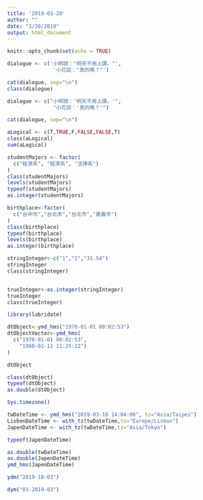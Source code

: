 ```yaml
---
title: '2019-03-20'
author: ""
date: "3/20/2019"
output: html_document
---
```


```r
knitr::opts_chunk$set(echo = TRUE)
```

```r
dialogue <- c('小明說："明天不用上課。"',
               '小花說："真的嗎？"')

cat(dialogue, sep="\n")
class(dialogue)
```

```r
dialogue <- c("小明說：'明天不用上課。'",
               "小花說：'真的嗎？'")

cat(dialogue, sep="\n")
```

```r
aLogical <- c(T,TRUE,F,FALSE,FALSE,T)
class(aLogical)
sum(aLogical)

```


```r
studentMajors <- factor(
  c("經濟系", "經濟系", "法律系")
)
class(studentMajors)
levels(studentMajors)
typeof(studentMajors)
as.integer(studentMajors)
```


```r
birthplace<-factor(
  c("台中市","台北市","台北市","嘉義市")
)
class(birthplace)
typeof(birthplace)
levels(birthplace)
as.integer(birthplace)

```

```r
stringInteger<-c("1","2","31.54")
stringInteger
class(stringInteger)


trueInteger<-as.integer(stringInteger)
trueInteger
class(trueInteger)
```


```r
library(lubridate)
```

```r
dtObject<-ymd_hms("1970-01-01 00:02:53") 
dtObjectVector<-ymd_hms(
  c("1970-01-01 00:02:53",
    "1980-02-11 11:25:22")
)
```

```r
dtObject
```

```r
class(dtObject)
typeof(dtObject)
as.double(dtObject)

Sys.timezone()

```

```r
twDateTime <- ymd_hms("2019-03-18 14:04:00", tz="Asia/Taipei")
LisbonDateTime <- with_tz(twDateTime,tz="Europe/Lisbon")
JapenDateTime <- with_tz(twDateTime,tz="Asia/Tokyo")

typeof(JapenDateTime)

as.double(twDateTime)
as.double(JapenDateTime)
ymd_hms(JapenDateTime)

ydm("2019-18-03") 

dym("03-2019-03") 

```







